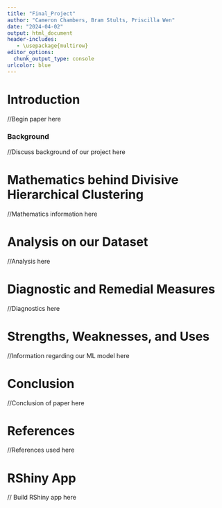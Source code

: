 ```yaml
---
title: "Final_Project"
author: "Cameron Chambers, Bram Stults, Priscilla Wen"
date: "2024-04-02"
output: html_document
header-includes:
   - \usepackage{multirow}
editor_options: 
  chunk_output_type: console
urlcolor: blue
---
```


# Introduction
//Begin paper here

### Background 
//Discuss background of our project here


# Mathematics behind Divisive Hierarchical Clustering
//Mathematics information here


# Analysis on our Dataset
//Analysis here


# Diagnostic and Remedial Measures
//Diagnostics here


# Strengths, Weaknesses, and Uses
//Information regarding our ML model here


# Conclusion
//Conclusion of paper here


# References
//References used here


# RShiny App
// Build RShiny app here
``` r

```

